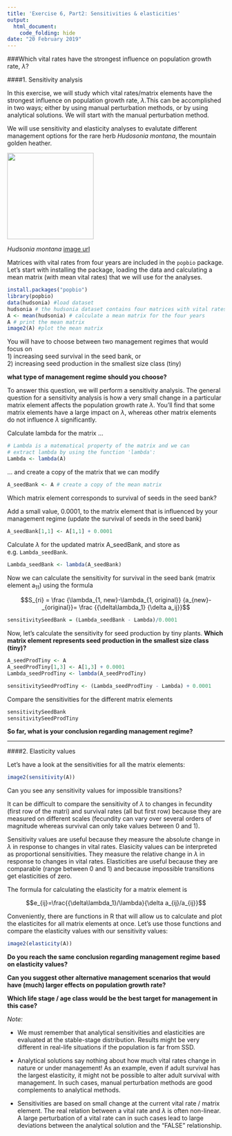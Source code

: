 ```yaml
---
title: 'Exercise 6, Part2: Sensitivities & elasticities'
output:
  html_document:
    code_folding: hide
date: "20 February 2019"
---
```


###Which vital rates have the strongest influence on population growth rate, $\lambda$?



####1. Sensitivity analysis  
  
In this exercise, we will study which vital rates/matrix elements have the strongest influence on population growth rate, $\lambda$.This can be accomplished in two ways; either by using manual perturbation methods, or by using analytical solutions. We will start with the manual perturbation method. 

We will use sensitivity and elasticity analyses to evalutate different management options for the rare herb *Hudosonia montana*, the mountain golden heather. 


<img src="https://upload.wikimedia.org/wikipedia/commons/thumb/a/a5/Hudsonia_montana.jpg/1024px-Hudsonia_montana.jpg" width="200" height="200" />

*Hudsonia montana* [image url](https://upload.wikimedia.org/wikipedia/commons/thumb/a/a5/Hudsonia_montana.jpg/1024px-Hudsonia_montana.jpg)

Matrices with vital rates from four years are included in the `popbio` package. Let's start with installing the package, loading the data and calculating a mean matrix (with mean vital rates) that we will use for the analyses.


```r
install.packages("popbio")
library(popbio)
data(hudsonia) #load dataset
hudsonia # the hudsonia dataset contains four matrices with vital rates
A <- mean(hudsonia) # calculate a mean matrix for the four years
A # print the mean matrix
image2(A) #plot the mean matrix
```

You will have to choose between two management regimes that would focus on  
1)	increasing seed survival in the seed bank, or  
2) increasing seed production in the smallest size class (tiny)  

**what type of management regime should you choose?**

To answer this question, we will perform a sensitivity analysis. The general question for a sensitivity analysis is how a very small change in a particular matrix element affects the population growth rate $\lambda$. You'll find that some matrix elements have a large impact on $\lambda$, whereas other matrix elements do not influence $\lambda$ significantly.  

Calculate lambda for the matrix ...   
  
```r
# Lambda is a matematical property of the matrix and we can 
# extract lambda by using the function 'lambda':
Lambda <- lambda(A)
```

... and create a copy of the matrix that we can modify
```r
A_seedBank <- A # create a copy of the mean matrix 
```

Which matrix element corresponds to survival of seeds in the seed bank?

Add a small value, 0.0001, to the matrix element that is influenced by your management regime (update the survival of seeds in the seed bank)
  
```r
A_seedBank[1,1] <- A[1,1] + 0.0001 
```
  
Calculate $\lambda$ for the updated matrix A_seedBank, and store as e.g. `Lambda_seedBank`.  
  
```r
Lambda_seedBank <- lambda(A_seedBank)
```

Now we can calculate the sensitivity for survival in the seed bank (matrix element a~11~) using the formula

$$S_{ri} = \frac {\lambda_{1, new}-\lambda_{1, original}} {a_{new}-_{original}}= \frac {{\delta\lambda_1} {\delta a_ij}}$$

```r
sensitivitySeedBank = (Lambda_seedBank - Lambda)/0.0001
```
  
Now, let's calculate the sensitivity for seed production by tiny plants.
**Which matrix element represents seed production in the smallest size class (tiny)?**  

```r
A_seedProdTiny <- A
A_seedProdTiny[1,3] <- A[1,3] + 0.0001 
Lambda_seedProdTiny <- lambda(A_seedProdTiny)

sensitivitySeedProdTiny <- (Lambda_seedProdTiny - Lambda) + 0.0001
```
  
Compare the sensitivities for the different matrix elements

```r
sensitivitySeedBank
sensitivitySeedProdTiny
```

**So far, what is your conclusion regarding management regime?**  
  
***  

####2. Elasticity values  

Let's have a look at the sensitivities for all the matrix elements:  
```r
image2(sensitivity(A))
```
Can you see any sensitivity values for impossible transitions?

It can be difficult to compare the sensitivity of $\lambda$ to changes in fecundity (first row of the matri) and survival rates (all but first row) because they are measured on different scales (fecundity can vary over several orders of magnitude whereas survival can only take values between 0 and 1). 

Sensitivity values are useful because they measure the absolute change in $\lambda$ in response to changes in vital rates. 
Elasicity values can be interpreted as proportional sensitivities. They measure the relative change in $\lambda$ in response to changes in vital rates. Elasticities are useful because they are comparable (range between 0 and 1) and because impossible transitions get elasticities of zero.

The formula for calculating the elasticity for a matrix element is  

$$e_{ij}=\frac{{\delta\lambda_1}/\lambda}{\delta a_{ij}/a_{ij}}$$

Conveniently, there are functions in R that will allow us to calculate and plot the elasticites for all matrix elements at once. Let's use those functions and compare the elasticity values with our sensitivity values:  
```r
image2(elasticity(A))
```


**Do you reach the same conclusion regarding management regime based on elasticity values?**

**Can you suggest other alternative management scenarios that would have (much) larger effects on population growth rate?**

**Which life stage / age class would be the best target for management in this case?**

*Note:*  

* We must remember that analytical sensitivities and elasticities are evaluated at the stable-stage distribution. Results might be very different in real-life situations if the population is far from SSD.  
  
* Analytical solutions say nothing about how much vital rates change in nature or under management! As an example, even if adult survival has the largest elasticity, it might not be possible to alter adult survival with management. In such cases, manual perturbation methods are good complements to analytical methods.  
  
* Sensitivities are based on small change at the current vital rate / matrix element. The real relation between a vital rate and $\lambda$ is often non-linear. A large perturbation of a vital rate can in such cases lead to large deviations between the analytical solution and the "FALSE" relationship.

